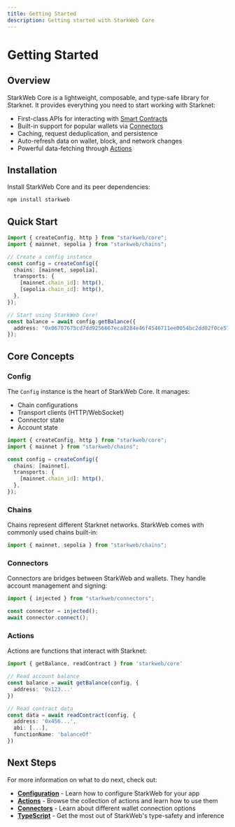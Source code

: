 ```yaml
---
title: Getting Started
description: Getting started with StarkWeb Core
---
```


# Getting Started

## Overview

StarkWeb Core is a lightweight, composable, and type-safe library for Starknet. It provides everything you need to start working with Starknet:

- First-class APIs for interacting with [Smart Contracts](https://docs.Starknet.io/documentation/architecture_and_concepts/Smart_Contracts/cairo-intro/)
- Built-in support for popular wallets via [Connectors](#TODO:/core/connectors/injected)
- Caching, request deduplication, and persistence
- Auto-refresh data on wallet, block, and network changes
- Powerful data-fetching through [Actions](/core/actions/getAccount)

## Installation

Install StarkWeb Core and its peer dependencies:

```bash
npm install starkweb
```

## Quick Start

```ts
import { createConfig, http } from "starkweb/core";
import { mainnet, sepolia } from "starkweb/chains";

// Create a config instance
const config = createConfig({
  chains: [mainnet, sepolia],
  transports: {
    [mainnet.chain_id]: http(),
    [sepolia.chain_id]: http(),
  },
});

// Start using StarkWeb Core!
const balance = await config.getBalance({
  address: "0x06707675cd7dd9256667eca8284e46f4546711ee0054bc2dd02f0ce572056cf4",
});
```

## Core Concepts

### Config

The `Config` instance is the heart of StarkWeb Core. It manages:

- Chain configurations
- Transport clients (HTTP/WebSocket)
- Connector state
- Account state

```ts
import { createConfig, http } from "starkweb/core";
import { mainnet } from "starkweb/chains";

const config = createConfig({
  chains: [mainnet],
  transports: {
    [mainnet.chain_id]: http(),
  },
});
```

### Chains

Chains represent different Starknet networks. StarkWeb comes with commonly used chains built-in:

```ts
import { mainnet, sepolia } from "starkweb/chains";
```

### Connectors

Connectors are bridges between StarkWeb and wallets. They handle account management and signing:

```ts
import { injected } from "starkweb/connectors";

const connector = injected();
await connector.connect();
```

### Actions

Actions are functions that interact with Starknet:

```ts
import { getBalance, readContract } from 'starkweb/core'

// Read account balance
const balance = await getBalance(config, {
  address: '0x123...'
})

// Read contract data
const data = await readContract(config, {
  address: '0x456...',
  abi: [...],
  functionName: 'balanceOf'
})
```

## Next Steps

For more information on what to do next, check out:

- [**Configuration**](#TODO:/core/configuration/createConfig) - Learn how to configure StarkWeb for your app
- [**Actions**](/core/actions/getAccount) - Browse the collection of actions and learn how to use them
- [**Connectors**](#TODO:/core/connectors/injected) - Learn about different wallet connection options
- [**TypeScript**](/typescript) - Get the most out of StarkWeb's type-safety and inference
